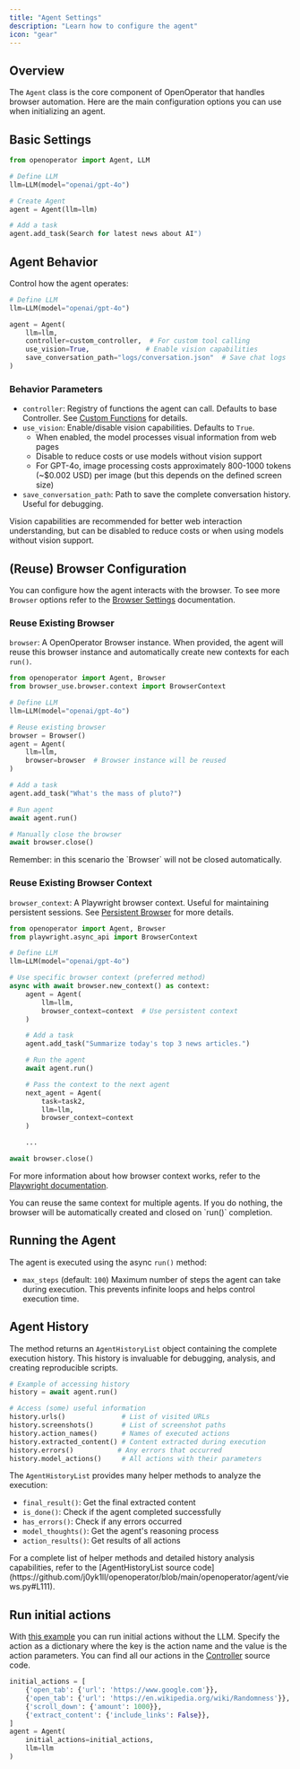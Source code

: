 ```yaml
---
title: "Agent Settings"
description: "Learn how to configure the agent"
icon: "gear"
---
```


## Overview

The `Agent` class is the core component of OpenOperator that handles browser automation. Here are the main configuration options you can use when initializing an agent.

## Basic Settings

```python
from openoperator import Agent, LLM

# Define LLM
llm=LLM(model="openai/gpt-4o")

# Create Agent
agent = Agent(llm=llm)

# Add a task
agent.add_task(Search for latest news about AI")
```

## Agent Behavior

Control how the agent operates:

```python
# Define LLM
llm=LLM(model="openai/gpt-4o")

agent = Agent(
    llm=llm,
    controller=custom_controller,  # For custom tool calling
    use_vision=True,              # Enable vision capabilities
    save_conversation_path="logs/conversation.json"  # Save chat logs
)
```

### Behavior Parameters

- `controller`: Registry of functions the agent can call. Defaults to base Controller. See <a href="/customize/custom-functions">Custom Functions</a> for details.
- `use_vision`: Enable/disable vision capabilities. Defaults to `True`.
  - When enabled, the model processes visual information from web pages
  - Disable to reduce costs or use models without vision support
  - For GPT-4o, image processing costs approximately 800-1000 tokens (~$0.002 USD) per image (but this depends on the defined screen size)
- `save_conversation_path`: Path to save the complete conversation history. Useful for debugging.

<Note>
  Vision capabilities are recommended for better web interaction understanding,
  but can be disabled to reduce costs or when using models without vision
  support.
</Note>

## (Reuse) Browser Configuration

You can configure how the agent interacts with the browser. To see more `Browser` options refer to the <a href="/customize/browser-settings">Browser Settings</a> documentation.

### Reuse Existing Browser

`browser`: A OpenOperator Browser instance. When provided, the agent will reuse this browser instance and automatically create new contexts for each `run()`.

```python
from openoperator import Agent, Browser
from browser_use.browser.context import BrowserContext

# Define LLM
llm=LLM(model="openai/gpt-4o")

# Reuse existing browser
browser = Browser()
agent = Agent(
    llm=llm,
    browser=browser  # Browser instance will be reused
)

# Add a task
agent.add_task("What's the mass of pluto?")

# Run agent
await agent.run()

# Manually close the browser
await browser.close()
```

<Note>
  Remember: in this scenario the `Browser` will not be closed automatically.
</Note>

### Reuse Existing Browser Context

`browser_context`: A Playwright browser context. Useful for maintaining persistent sessions. See <a href="/customize/persistent-browser">Persistent Browser</a> for more details.

```python
from openoperator import Agent, Browser
from playwright.async_api import BrowserContext

# Define LLM
llm=LLM(model="openai/gpt-4o")

# Use specific browser context (preferred method)
async with await browser.new_context() as context:
    agent = Agent(
        llm=llm,
        browser_context=context  # Use persistent context
    )

    # Add a task
    agent.add_task("Summarize today's top 3 news articles.")

    # Run the agent
    await agent.run()

    # Pass the context to the next agent
    next_agent = Agent(
        task=task2,
        llm=llm,
        browser_context=context
    )

    ...

await browser.close()
```

For more information about how browser context works, refer to the [Playwright
documentation](https://playwright.dev/docs/api/class-browsercontext).

<Note>
  You can reuse the same context for multiple agents. If you do nothing, the
  browser will be automatically created and closed on `run()` completion.
</Note>

## Running the Agent

The agent is executed using the async `run()` method:

- `max_steps` (default: `100`)
  Maximum number of steps the agent can take during execution. This prevents infinite loops and helps control execution time.

## Agent History

The method returns an `AgentHistoryList` object containing the complete execution history. This history is invaluable for debugging, analysis, and creating reproducible scripts.

```python
# Example of accessing history
history = await agent.run()

# Access (some) useful information
history.urls()              # List of visited URLs
history.screenshots()       # List of screenshot paths
history.action_names()      # Names of executed actions
history.extracted_content() # Content extracted during execution
history.errors()           # Any errors that occurred
history.model_actions()     # All actions with their parameters
```

The `AgentHistoryList` provides many helper methods to analyze the execution:

- `final_result()`: Get the final extracted content
- `is_done()`: Check if the agent completed successfully
- `has_errors()`: Check if any errors occurred
- `model_thoughts()`: Get the agent's reasoning process
- `action_results()`: Get results of all actions

<Note>
  For a complete list of helper methods and detailed history analysis
  capabilities, refer to the [AgentHistoryList source
  code](https://github.com/j0yk1ll/openoperator/blob/main/openoperator/agent/views.py#L111).
</Note>



## Run initial actions
With [this example](https://github.com/j0yk1ll/openoperator/blob/main/examples/features/initial_actions.py) you can run initial actions without the LLM.
Specify the action as a dictionary where the key is the action name and the value is the action parameters. You can find all our actions in the [Controller](https://github.com/j0yk1ll/openoperator/blob/main/openoperator/controller/service.py) source code.
```python
initial_actions = [
	{'open_tab': {'url': 'https://www.google.com'}},
	{'open_tab': {'url': 'https://en.wikipedia.org/wiki/Randomness'}},
	{'scroll_down': {'amount': 1000}},
	{'extract_content': {'include_links': False}},
]
agent = Agent(
	initial_actions=initial_actions,
	llm=llm
)
```
